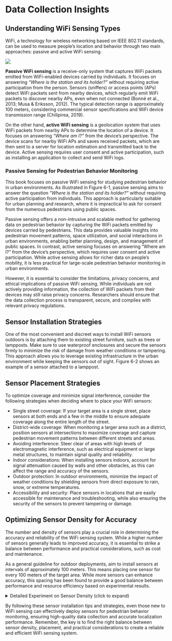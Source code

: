 # Data Collection Insights

## Understanding WiFi Sensing Types

WiFi, a technology for wireless networking based on IEEE 802.11 standards, can be used to measure people's location and behavior through two main approaches: passive and active WiFi sensing.

![](material/ch3/wifi-sensing-types.png)

**Passive WiFi sensing** is a receive-only system that captures WiFi packets emitted from WiFi-enabled devices carried by individuals. It focuses on answering *"Where is the station and its holder?"* without requiring active participation from the person. Sensors (sniffers) or access points (APs) detect WiFi packets sent from nearby devices, which regularly emit WiFi packets to discover nearby APs, even when not connected (Bonné et al., 2013; Musa & Eriksson, 2012). The typical detection range is approximately 100 meters, considering commercial sensor specifications and WiFi device transmission range (Chilipirea, 2019).

On the other hand, **active WiFi sensing** is a geolocation system that uses WiFi packets from nearby APs to determine the location of a device. It focuses on answering *"Where am I?"* from the device's perspective. The device scans for nearby WiFi APs and saves received packets, which are then sent to a server for location estimation and transmitted back to the device. Active sensing requires user consent and active participation, such as installing an application to collect and send WiFi logs.

### Passive Sensing for Pedestrian Behavior Monitoring {.unnumbered}

This book focuses on passive WiFi sensing for studying pedestrian behavior in urban environments. As illustrated in Figure 6-1, passive sensing aims to answer the question *"Where is the station and its holder?"* without requiring active participation from individuals. This approach is particularly suitable for urban planning and research, where it is impractical to ask for consent from the numerous pedestrians using public spaces.

Passive sensing offers a non-intrusive and scalable method for gathering data on pedestrian behavior by capturing the WiFi packets emitted by devices carried by pedestrians. This data provides valuable insights into pedestrian movement patterns, space utilization, and social interactions in urban environments, enabling better planning, design, and management of public spaces. In contrast, active sensing focuses on answering "Where am I?" from the device's perspective, which requires user consent and active participation. While active sensing allows for richer data on people's mobility, it is less practical for large-scale pedestrian behavior monitoring in urban environments.

However, it is essential to consider the limitations, privacy concerns, and ethical implications of passive WiFi sensing. While individuals are not actively providing information, the collection of WiFi packets from their devices may still raise privacy concerns. Researchers should ensure that the data collection process is transparent, secure, and complies with relevant privacy regulations.

## Sensor Installation Strategies
One of the most convenient and discreet ways to install WiFi sensors outdoors is by attaching them to existing street furniture, such as trees or lampposts. Make sure to use waterproof enclosures and secure the sensors firmly to minimize the risk of damage from weather conditions or tampering. This approach allows you to leverage existing infrastructure in the urban environment while keeping the sensors out of sight. Figure 6-2 shows an example of a sensor attached to a lamppost.


## Sensor Placement Strategies

To optimize coverage and minimize signal interference, consider the following strategies when deciding where to place your WiFi sensors:

- Single street coverage: If your target area is a single street, place sensors at both ends and a few in the middle to ensure adequate coverage along the entire length of the street.
- District-wide coverage: When monitoring a larger area such as a district, position sensors at intersections to maximize coverage and capture pedestrian movement patterns between different streets and areas.
- Avoiding interference: Steer clear of areas with high levels of electromagnetic interference, such as electrical equipment or large metal structures, to maintain signal quality and reliability.
- Indoor considerations: When installing sensors indoors, account for signal attenuation caused by walls and other obstacles, as this can affect the range and accuracy of the sensors.
- Outdoor protection: In outdoor environments, minimize the impact of weather conditions by shielding sensors from direct exposure to rain, snow, or extreme temperatures.
- Accessibility and security: Place sensors in locations that are easily accessible for maintenance and troubleshooting, while also ensuring the security of the sensors to prevent tampering or damage.


## Optimizing Sensor Density for Accuracy
The number and density of sensors play a crucial role in determining the accuracy and reliability of the WiFi sensing system. While a higher number of sensors generally leads to improved accuracy, it is essential to strike a balance between performance and practical considerations, such as cost and maintenance.

As a general guideline for outdoor deployments, aim to install sensors at intervals of approximately 100 meters. This means placing one sensor for every 100 meters of the target area. While more sensors can enhance accuracy, this spacing has been found to provide a good balance between performance and resource efficiency based on experimental results.

<details> <summary>Detailed Experiment on Sensor Density (click to expand)</summary>
A study conducted in the central street of the University of Ulsan retail district tested the effects of sensor density on localization performance and the number of detected samples. The study created scenarios with varying sensor densities (Table 6-1) and found that lower sensor density led to poorer localization performance (Figure 6-3) and a decreased percentage of detected samples (Figure 6-4).

Table 6-1. Description of scenarios based on sensor locations and counts

Scenario	Number of locations	Number of sensors	Average distance	Description
Baseline	7	8	53.6m	Default experiment setting
Scenario 1	4	5	107m	Removes 3 locations
Scenario 2	3	3	161m	Removes 1 location
Scenario 3	2	2	322m	Removes 1 location
Figure 6-3. Localization performance by scenario (30 seconds sampling time)
Figure 6-4. Localization error and number of samples used by scenario when localized to 30 seconds of sampling

</details>
By following these sensor installation tips and strategies, even those new to WiFi sensing can effectively deploy sensors for pedestrian behavior monitoring, ensuring high-quality data collection and accurate localization performance. Remember, the key is to find the right balance between sensor density, placement, and practical considerations to create a reliable and efficient WiFi sensing system.
